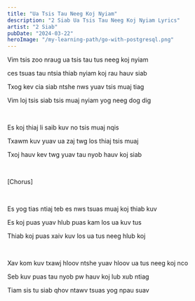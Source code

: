 ```yaml
---
title: "Ua Tsis Tau Neeg Koj Nyiam"
description: "2 Siab Ua Tsis Tau Neeg Koj Nyiam Lyrics"
artist: "2 Siab"
pubDate: "2024-03-22"
heroImage: "/my-learning-path/go-with-postgresql.png"
---
```


Vim tsis zoo nraug ua tsis tau tus neeg koj nyiam

ces tsuas tau ntsia thiab nyiam koj rau hauv siab

Txog kev cia siab ntshe nws yuav tsis muaj tiag

Vim loj tsis siab tsis muaj nyiam yog neeg dog dig

<br />

Es koj thiaj li saib kuv no tsis muaj nqis

Txawm kuv yuav ua zaj twg los thiaj tsis muaj

Txoj hauv kev twg yuav tau nyob hauv koj siab

<br />

[Chorus]

<br />

Es yog tias ntiaj teb es nws tsuas muaj koj thiab kuv

Es koj puas yuav hlub puas kam los ua kuv tus

Thiab koj puas xaiv kuv los ua tus neeg hlub koj

<br />

Xav kom kuv txawj hloov ntshe yuav hloov ua tus neeg koj nco

Seb kuv puas tau nyob pw hauv koj lub xub ntiag

Tiam sis tu siab qhov ntawv tsuas yog npau suav

